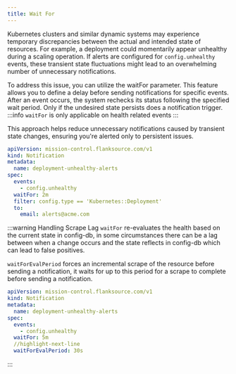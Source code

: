 ```yaml
---
title: Wait For
---
```


Kubernetes clusters and similar dynamic systems may experience temporary discrepancies between the actual and intended state of resources.
For example, a deployment could momentarily appear unhealthy during a scaling operation.
If alerts are configured for `config.unhealthy` events, these transient state fluctuations might lead to an overwhelming number of unnecessary notifications.

To address this issue, you can utilize the waitFor parameter.
This feature allows you to define a delay before sending notifications for specific events.
After an event occurs, the system rechecks its status following the specified wait period. Only if the undesired state persists does a notification trigger.
:::info
`waitFor` is only applicable on health related events
:::

This approach helps reduce unnecessary notifications caused by transient state changes, ensuring you're alerted only to persistent issues.


```yaml title='notify-unhealthy-deployments.yaml' {8}
apiVersion: mission-control.flanksource.com/v1
kind: Notification
metadata:
  name: deployment-unhealthy-alerts
spec:
  events:
    - config.unhealthy
  waitFor: 2m
  filter: config.type == 'Kubernetes::Deployment'
  to:
    email: alerts@acme.com
```

:::warning Handling Scrape Lag
`waitFor` re-evaluates the health based on the current state in config-db, in some circumstances there can be a lag between when a change occurs and the state reflects in config-db which can lead to false positives.

`waitForEvalPeriod` forces an incremental scrape of the resource before sending a notification, it waits for up to this period for a scrape to complete before sending a notification.

```yaml title=waitForEvalPeriod.yaml
apiVersion: mission-control.flanksource.com/v1
kind: Notification
metadata:
  name: deployment-unhealthy-alerts
spec:
  events:
    - config.unhealthy
  waitFor: 5m
  //highlight-next-line
  waitForEvalPeriod: 30s
```

:::
